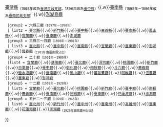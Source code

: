 {{Navbox
  |name   = 台灣日治時期行政區劃
  |title  = [[臺灣日治時期行政區劃]]
  |group1 = 三縣<small>（民政支部）</small>一廳<small>（1895年－1897年）</small>
  | list1 = {{Nowrap begin}}[[臺北縣 (日治時期)|臺北縣]]{{.w}}[[臺中縣 (日治時期)|臺灣縣]]<sub>（1895年改為[[臺中縣 (日治時期)|臺灣民政支部]]，1896年改為[[臺中縣 (日治時期)|臺中縣]]）</sub>{{.w}}[[臺南縣 (日治時期)|臺南縣]]<sub>（1895年－1896年改為[[臺南縣 (日治時期)|臺南民政支部]]）</sub>{{.w}}[[澎湖廳 (日治時期)|澎湖島廳]]{{Nowrap end}}
  |group2 = 六縣三廳<small>（1897年－1898年）</small>
  | list2 = {{Nowrap begin}}[[臺北縣 (日治時期)|臺北縣]]{{.w}}[[新竹縣 (日治時期)|新竹縣]]{{.w}}[[臺中縣 (日治時期)|臺中縣]]{{.w}}[[嘉義縣 (日治時期)|嘉義縣]]{{.w}}[[臺南縣 (日治時期)|臺南縣]]{{.w}}[[鳳山縣 (日治時期)|鳳山縣]]{{.w}}[[宜蘭廳]]{{.w}}[[臺東廳]]{{.w}}[[澎湖廳 (日治時期)|澎湖廳]]{{Nowrap end}}
  |group3 = 三縣三～四廳<small>（1898年－1901年）</small>
  | list3 = {{Nowrap begin}}[[臺北縣 (日治時期)|臺北縣]]{{.w}}[[臺中縣 (日治時期)|臺中縣]]{{.w}}[[臺南縣 (日治時期)|臺南縣]]{{.w}}[[宜蘭廳]]{{.w}}[[臺東廳]]{{.w}}[[澎湖廳 (日治時期)|澎湖廳]]{{.w}}[[恆春廳]]<sub>（1901年由臺南縣分出）</sub>{{Nowrap end}}
  |group4 = 二十廳<small>（1901年－1909年）</small>
  |list4 = {{Nowrap begin}}[[宜蘭廳]]{{.w}}[[基隆廳]]{{.w}}[[臺北廳]]{{.w}}[[深坑廳]]{{.w}}[[桃園廳]]{{.w}}[[新竹廳]]{{.w}}[[苗栗廳]]{{.w}}[[臺中廳]]{{.w}}[[彰化廳]]{{.w}}[[南投廳]]{{.w}}[[斗六廳]]{{.w}}[[嘉義廳]]{{.w}}[[鹽水港廳]]{{.w}}[[臺南廳]]{{.w}}[[鳳山廳]]{{.w}}[[蕃薯藔廳]]{{.w}}[[阿緱廳]]{{.w}}[[恆春廳]]{{.w}}[[臺東廳]]{{.w}}[[澎湖廳 (日治時期)|澎湖廳]]{{Nowrap end}}
  |group5 = 十二廳<small>（1909年－1920年）</small>
  | list5 = {{Nowrap begin}}[[宜蘭廳]]{{.w}}[[臺北廳]]{{.w}}[[桃園廳]]{{.w}}[[新竹廳]]{{.w}}[[臺中廳]]{{.w}}[[南投廳]]{{.w}}[[嘉義廳]]{{.w}}[[臺南廳]]{{.w}}[[阿緱廳]]{{.w}}[[臺東廳]]{{.w}}[[花蓮港廳]]{{.w}}[[澎湖廳 (日治時期)|澎湖廳]]{{Nowrap end}}
  |group6 = 五州二～三廳<small>（1920年－1945年）</small>
  | list6 = {{Nowrap begin}}[[臺北州]]{{.w}}[[新竹州]]{{.w}}[[臺中州]]{{.w}}[[臺南州]]{{.w}}[[高雄州]]{{.w}}[[臺東廳]]{{.w}}[[花蓮港廳]]{{.w}}[[澎湖廳 (日治時期)|澎湖廳]]<sub>（1926年由高雄州分出）</sub>{{Nowrap end}}
}}<noinclude>{{Documentation}}</noinclude>